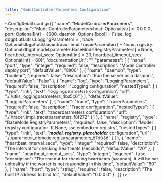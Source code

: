 ```yaml
---
title: "ModelControllerParameters Configuration"
---
```



<ConfigDetail config={{
  "name": "ModelControllerParameters",
  "description": "ModelControllerParameters(host: Optional[str] = '0.0.0.0', port: Optional[int] = 8000, daemon: Optional[bool] = False, log: dbgpt.util.utils.LoggingParameters = <factory>, trace: Optional[dbgpt.util.tracer.tracer_impl.TracerParameters] = None, registry: Optional[dbgpt.model.parameter.BaseModelRegistryParameters] = None, heartbeat_interval_secs: Optional[int] = 20, heartbeat_timeout_secs: Optional[int] = 60)",
  "documentationUrl": "",
  "parameters": [
    {
      "name": "port",
      "type": "integer",
      "required": false,
      "description": "Model Controller deploy port",
      "defaultValue": "8000"
    },
    {
      "name": "daemon",
      "type": "boolean",
      "required": false,
      "description": "Run the server as a daemon.",
      "defaultValue": "False"
    },
    {
      "name": "log",
      "type": "LoggingParameters",
      "required": false,
      "description": "Logging configuration",
      "nestedTypes": [
        {
          "type": "link",
          "text": "loggingparameters configuration",
          "url": "././utils_loggingparameters_4ba5c6"
        }
      ],
      "defaultValue": "LoggingParameters"
    },
    {
      "name": "trace",
      "type": "TracerParameters",
      "required": false,
      "description": "Tracer configuration",
      "nestedTypes": [
        {
          "type": "link",
          "text": "tracerparameters configuration",
          "url": "././tracer_impl_tracerparameters_f8f272"
        }
      ]
    },
    {
      "name": "registry",
      "type": "BaseModelRegistryParameters",
      "required": false,
      "description": "Model registry configuration. If None, use embedded registry",
      "nestedTypes": [
        {
          "type": "link",
          "text": "___model_registry_placeholder___ configuration",
          "url": "././parameter_dbmodelregistryparameters_87d036"
        }
      ]
    },
    {
      "name": "heartbeat_interval_secs",
      "type": "integer",
      "required": false,
      "description": "The interval for checking heartbeats (seconds)",
      "defaultValue": "20"
    },
    {
      "name": "heartbeat_timeout_secs",
      "type": "integer",
      "required": false,
      "description": "The timeout for checking heartbeats (seconds), it will be set unhealthy if the worker is not responding in this time",
      "defaultValue": "60"
    },
    {
      "name": "host",
      "type": "string",
      "required": false,
      "description": "The host IP address to bind to.",
      "defaultValue": "0.0.0.0"
    }
  ]
}} />

